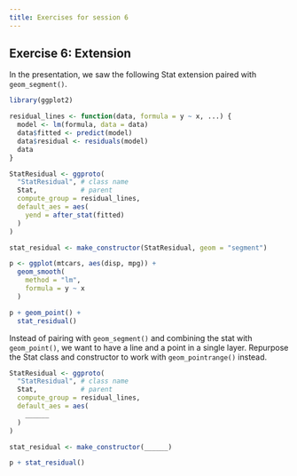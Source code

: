 ```yaml
---
title: Exercises for session 6
---
```


## Exercise 6: Extension

In the presentation, we saw the following Stat extension paired with `geom_segment()`.

```r
library(ggplot2)

residual_lines <- function(data, formula = y ~ x, ...) {
  model <- lm(formula, data = data)
  data$fitted <- predict(model)
  data$residual <- residuals(model)
  data
}

StatResidual <- ggproto(
  "StatResidual", # class name
  Stat,           # parent
  compute_group = residual_lines,
  default_aes = aes(
    yend = after_stat(fitted)
  )
)

stat_residual <- make_constructor(StatResidual, geom = "segment")

p <- ggplot(mtcars, aes(disp, mpg)) +
  geom_smooth(
    method = "lm", 
    formula = y ~ x
  )

p + geom_point() +
  stat_residual()
```

Instead of pairing with `geom_segment()` and combining the stat with `geom_point()`, we want to have a line and a point in a single layer.
Repurpose the Stat class and constructor to work with `geom_pointrange()` instead.

```r
StatResidual <- ggproto(
  "StatResidual", # class name
  Stat,           # parent
  compute_group = residual_lines,
  default_aes = aes(
    ______
  )
)

stat_residual <- make_constructor(______)

p + stat_residual()
```
